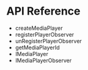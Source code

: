 <PlatformWrapper platform="react-native">
        
# API Reference

* <Link to = "{{global.API_REF_RN_ROOT}}/class_irtcengine.html#api_createmediaplayer">createMediaPlayer</Link>
* <Link to = "{{global.API_REF_RN_ROOT}}/class_imediaplayer.html#api_imediaplayer_registerplayersourceobserver">registerPlayerObserver</Link>
* <Link to = "{{global.API_REF_RN_ROOT}}/class_imediaplayer.html#api_imediaplayer_unregisterplayersourceobserver">unRegisterPlayerObserver</Link>
* <Link to = "{{global.API_REF_RN_ROOT}}/class_imediaplayer.html#api_imediaplayer_getmediaplayerid">getMediaPlayerId</Link>
* <Link to = "{{global.API_REF_RN_ROOT}}/class_imediaplayer.html">IMediaPlayer</Link>
* <Link to = "{{global.API_REF_RN_ROOT}}/class_imediaplayersourceobserver.html#class_imediaplayersourceobserver">IMediaPlayerObserver</Link>

</PlatformWrapper>
